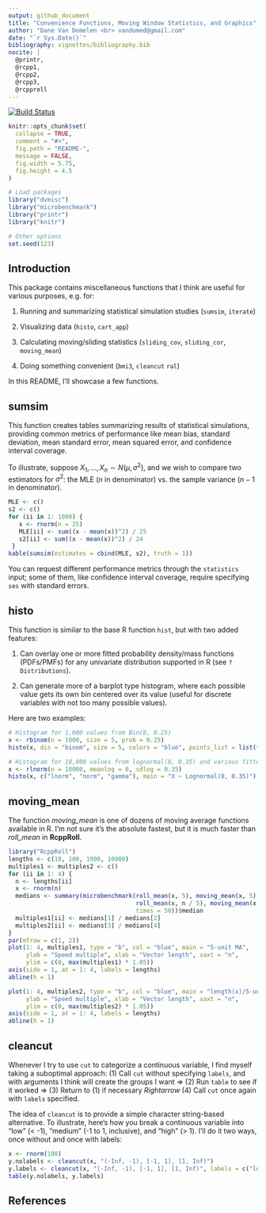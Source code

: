 ```yaml
---
output: github_document
title: "Convenience Functions, Moving Window Statistics, and Graphics"
author: "Dane Van Domelen <br> vandomed@gmail.com"
date: "`r Sys.Date()`"
bibliography: vignettes/bibliography.bib
nocite: | 
  @printr,
  @rcpp1, 
  @rcpp2,
  @rcpp3,
  @rcpproll
---
```


<!-- README.md is generated from README.Rmd. Please edit that file -->

[![Build Status](https://travis-ci.org/vandomed/dvmisc.svg?branch=master)](https://travis-ci.org/vandomed/dvmisc)

```r

knitr::opts_chunk$set(
  collapse = TRUE,
  comment = "#>",
  fig.path = "README-",
  message = FALSE, 
  fig.width = 5.75, 
  fig.height = 4.5
)

# Load packages
library("dvmisc")
library("microbenchmark")
library("printr")
library("knitr")

# Other options
set.seed(123)
```


## Introduction

This package contains miscellaneous functions that I think are useful for various purposes, e.g. for:

1. Running and summarizing statistical simulation studies (`sumsim`, `iterate`)

2. Visualizing data (`histo`, `cart_app`)

3. Calculating moving/sliding statistics (`sliding_cov`, `sliding_cor`, `moving_mean`)

4. Doing something convenient (`bmi3`, `cleancut` `ral`)

In this README, I'll showcase a few functions.


## sumsim

This function creates tables summarizing results of statistical simulations, providing common metrics of performance like mean bias, standard deviation, mean standard error, mean squared error, and confidence interval coverage.

To illustrate, suppose $X_1, ..., X_n \sim N(\mu, \sigma^2)$, and we wish to compare two estimators for $\sigma^2$: the MLE ($n$ in denominator) vs. the sample variance ($n-1$ in denominator).

```r
MLE <- c()
s2 <- c()
for (ii in 1: 1000) {
   x <- rnorm(n = 25)
   MLE[ii] <- sum((x - mean(x))^2) / 25
   s2[ii] <- sum((x - mean(x))^2) / 24
 }
kable(sumsim(estimates = cbind(MLE, s2), truth = 1))
```

You can request different performance metrics through the `statistics` input; some of them, like confidence interval coverage, require specifying `ses` with standard errors. 


## histo

This function is similar to the base R function `hist`, but with two added features: 

1. Can overlay one or more fitted probability density/mass functions (PDFs/PMFs) for any univariate distribution supported in R (see `?Distributions`).

2. Can generate more of a barplot type histogram, where each possible value gets its own bin centered over its value (useful for discrete variables with not too many possible values).

Here are two examples:

```r
# Histogram for 1,000 values from Bin(8, 0.25)
x <- rbinom(n = 1000, size = 5, prob = 0.25)
histo(x, dis = "binom", size = 5, colors = "blue", points_list = list(type = "b"))

# Histogram for 10,000 values from lognormal(0, 0.35) and various fitted PDFs.
x <- rlnorm(n = 10000, meanlog = 0, sdlog = 0.35)
histo(x, c("lnorm", "norm", "gamma"), main = "X ~ Lognormal(0, 0.35)")
```


## moving_mean

The function *moving_mean* is one of dozens of moving average functions available in R. I'm not sure it's the absolute fastest, but it is much faster than *roll_mean* in **RcppRoll**.

```r
library("RcppRoll")
lengths <- c(10, 100, 1000, 10000)
multiples1 <- multiples2 <- c()
for (ii in 1: 4) {
  n <- lengths[ii]
  x <- rnorm(n)
  medians <- summary(microbenchmark(roll_mean(x, 5), moving_mean(x, 5),
                                    roll_mean(x, n / 5), moving_mean(x, n / 5),
                                    times = 50))$median
  multiples1[ii] <- medians[1] / medians[2]
  multiples2[ii] <- medians[3] / medians[4]
}
par(mfrow = c(1, 2))
plot(1: 4, multiples1, type = "b", col = "blue", main = "5-unit MA", 
     ylab = "Speed multiple", xlab = "Vector length", xaxt = "n", 
     ylim = c(0, max(multiples1) * 1.05))
axis(side = 1, at = 1: 4, labels = lengths)
abline(h = 1)

plot(1: 4, multiples2, type = "b", col = "blue", main = "length(x)/5-unit MA", 
     ylab = "Speed multiple", xlab = "Vector length", xaxt = "n", 
     ylim = c(0, max(multiples2) * 1.05))
axis(side = 1, at = 1: 4, labels = lengths)
abline(h = 1)
```


## cleancut

Whenever I try to use `cut` to categorize a continuous variable, I find myself taking a suboptimal approach: (1) Call `cut` without specifying `labels`, and with arguments I think will create the groups I want $\Rightarrow$ (2) Run `table` to see if it worked $\Rightarrow$ (3) Return to (1) if necessary $Rightarrow$ (4) Call `cut` once again with `labels` specified. 

The idea of `cleancut` is to provide a simple character string-based alternative. To illustrate, here's how you break a continuous variable into "low" (< -1), "medium" (-1 to 1, inclusive), and "high" (> 1). I'll do it two ways, once without and once with labels:

```r
x <- rnorm(100)
y.nolabels <- cleancut(x, "(-Inf, -1), [-1, 1], [1, Inf)")
y.labels <- cleancut(x, "(-Inf, -1), [-1, 1], [1, Inf)", labels = c("low", "medium", "high"))
table(y.nolabels, y.labels)
```


<!-- ### truerange -->

<!-- The base R function *range* returns the minimum and maximum of a vector, but the "range" is actually defined as the difference between the minimum and maximum. This function calculates the actual range. It is equivalent to the base R code `diff(range(x))`, but a bit simpler and much faster. -->

<!-- ```{r} -->
<!-- x <- rnorm(1000) -->
<!-- all.equal(diff(range(x)), truerange(x)) -->
<!-- as.data.frame(print(microbenchmark(diff(range(x)), truerange(x), times = 500))) -->
<!-- ``` -->

<!-- ### bmi3, bmi4 -->

<!-- It isn't hard to create body mass index (BMI) groups from continuous BMI values, but it is hard to remember how BMI values on the cutpoints get classified. The cutpoints according to the [CDC](https://www.cdc.gov/healthyweight/assessing/bmi/adult_bmi/index.html) are: -->

<!-- BMI values     | Classification -->
<!-- ---------------|---------------- -->
<!-- < 18.5         | Underweight -->
<!-- [18.5, 25)     | Normal weight -->
<!-- [25, 30)       | Overweight -->
<!-- >= 30          | Obese -->

<!-- The function *bmi3* creates 3 groups (lumping the first two above into "Normal weight"), while *bmi4* creates 4 groups. Both return factor variables, with or without labels depending on `labels`. -->


<!-- ```{r} -->
<!-- bmi <- round(runif(100, min = 15, max = 45), 1) -->
<!-- table(bmi3(bmi)) -->
<!-- table(bmi4(bmi, labels = FALSE)) -->
<!-- ``` -->



## References
